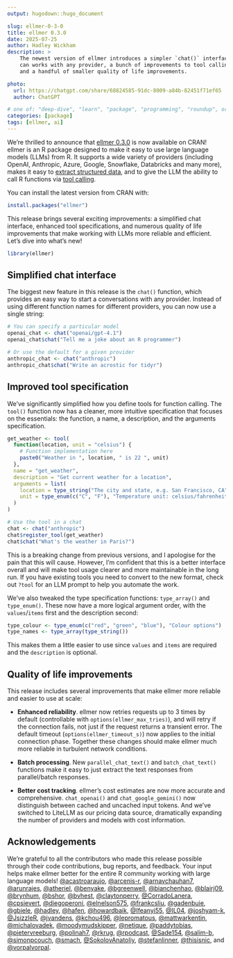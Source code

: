 ```yaml
---
output: hugodown::hugo_document

slug: ellmer-0-3-0
title: ellmer 0.3.0
date: 2025-07-25
author: Hadley Wickham
description: >
    The newest version of ellmer introduces a simpler `chat()` interface that 
    can works with any provider, a bunch of improvements to tool calling,
    and a handful of smaller quality of life improvements.

photo:
  url: https://chatgpt.com/share/68824585-91dc-8009-a84b-82451f71ef65
  author: ChatGPT

# one of: "deep-dive", "learn", "package", "programming", "roundup", or "other"
categories: [package] 
tags: [ellmer, ai]
---
```


<!--
TODO:
* [x] Look over / edit the post's title in the yaml
* [x] Edit (or delete) the description; note this appears in the Twitter card
* [x] Pick category and tags (see existing with `hugodown::tidy_show_meta()`)
* [x] Find photo & update yaml metadata
* [x] Create `thumbnail-sq.jpg`; height and width should be equal
* [x] Create `thumbnail-wd.jpg`; width should be >5x height
* [x] `hugodown::use_tidy_thumbnails()`
* [x] Add intro sentence, e.g. the standard tagline for the package
* [x] `usethis::use_tidy_thanks()`
-->

We're thrilled to announce that [ellmer 0.3.0](https://ellmer.tidyverse.org) is now available on CRAN!  ellmer is an R package designed to make it easy to use large language models (LLMs) from R. It supports a wide variety of providers (including OpenAI, Anthropic, Azure, Google, Snowflake, Databricks and many more), makes it easy to [extract structured data](https://ellmer.tidyverse.org/articles/structured-data.html), and to give the LLM the ability to call R functions via [tool calling](https://ellmer.tidyverse.org/articles/tool-calling.html).

You can install the latest version from CRAN with:

```r
install.packages("ellmer")
```

This release brings several exciting improvements: a simplified chat interface, enhanced tool specifications, and numerous quality of life improvements that make working with LLMs more reliable and efficient. Let's dive into what's new!

```r
library(ellmer)
```

## Simplified chat interface

The biggest new feature in this release is the `chat()` function, which provides an easy way to start a conversations with any provider. Instead of using different function names for different providers, you can now use a single string:

```r
# You can specify a particular model
openai_chat <- chat("openai/gpt-4.1")
openai_chat$chat("Tell me a joke about an R programmer")

# Or use the default for a given provider
anthropic_chat <- chat("anthropic")
anthropic_chat$chat("Write an acrostic for tidyr")
```

## Improved tool specification

We've significantly simplified how you define tools for function calling. The `tool()` function now has a cleaner, more intuitive specification that focuses on the essentials: the function, a name, a description, and the arguments specification.

```r
get_weather <- tool(
  function(location, unit = "celsius") {
    # Function implementation here
    paste0("Weather in ", location, " is 22 ", unit)
  },
  name = "get_weather",
  description = "Get current weather for a location",
  arguments = list(
    location = type_string("The city and state, e.g. San Francisco, CA"),
    unit = type_enum(c("C", "F"), "Temperature unit: celsius/fahrenheit")
  )
)

# Use the tool in a chat
chat <- chat("anthropic")
chat$register_tool(get_weather)
chat$chat("What's the weather in Paris?")
```

This is a breaking change from previous versions, and I apologise for the pain that this will cause. However, I'm confident that this is a better interface overall and will make tool usage clearer and more maintainable in the long run. If you have existing tools you need to convert to the new format, check out `?tool` for an LLM prompt to help you automate the work.

We've also tweaked the type specification functions: `type_array()` and `type_enum()`. These now have a more logical argument order, with the `values`/`items` first and the description second:

```r
type_colour <- type_enum(c("red", "green", "blue"), "Colour options")
type_names <- type_array(type_string())
```

This makes them a little easier to use since `values` and `items` are required and the `description` is optional.

## Quality of life improvements

This release includes several improvements that make ellmer more reliable and easier to use at scale:

* **Enhanced reliability**. ellmer now retries requests up to 3 times by default (controllable with `options(ellmer_max_tries)`), and will retry if the connection fails, not just if the request returns a transient error. The default timeout (`options(ellmer_timeout_s)`) now applies to the initial connection phase. Together these changes should make ellmer much more reliable in turbulent network conditions.

* **Batch processing**. New `parallel_chat_text()` and `batch_chat_text()` functions make it easy to just extract the text responses from parallel/batch responses.

* **Better cost tracking**. ellmer's cost estimates are now more accurate and comprehensive. `chat_openai()` and `chat_google_gemini()` now distinguish between cached and uncached input tokens. And we've switched to LiteLLM as our pricing data source, dramatically expanding the number of providers and models with cost information. 

## Acknowledgements

We're grateful to all the contributors who made this release possible through their code contributions, bug reports, and feedback. Your input helps make ellmer better for the entire R community working with large language models! [&#x0040;acastroaraujo](https://github.com/acastroaraujo), [&#x0040;arcenis-r](https://github.com/arcenis-r), [&#x0040;arnavchauhan7](https://github.com/arnavchauhan7), [&#x0040;arunrajes](https://github.com/arunrajes), [&#x0040;atheriel](https://github.com/atheriel), [&#x0040;benyake](https://github.com/benyake), [&#x0040;bgreenwell](https://github.com/bgreenwell), [&#x0040;bianchenhao](https://github.com/bianchenhao), [&#x0040;blairj09](https://github.com/blairj09), [&#x0040;brynhum](https://github.com/brynhum), [&#x0040;bshor](https://github.com/bshor), [&#x0040;bvhest](https://github.com/bvhest), [&#x0040;claytonperry](https://github.com/claytonperry), [&#x0040;CorradoLanera](https://github.com/CorradoLanera), [&#x0040;cpsievert](https://github.com/cpsievert), [&#x0040;diegoperoni](https://github.com/diegoperoni), [&#x0040;elnelson575](https://github.com/elnelson575), [&#x0040;frankcsliu](https://github.com/frankcsliu), [&#x0040;gadenbuie](https://github.com/gadenbuie), [&#x0040;gbiele](https://github.com/gbiele), [&#x0040;hadley](https://github.com/hadley), [&#x0040;hafen](https://github.com/hafen), [&#x0040;howardbaik](https://github.com/howardbaik), [&#x0040;Ifeanyi55](https://github.com/Ifeanyi55), [&#x0040;IL04](https://github.com/IL04), [&#x0040;joshyam-k](https://github.com/joshyam-k), [&#x0040;JsizzleR](https://github.com/JsizzleR), [&#x0040;jvandens](https://github.com/jvandens), [&#x0040;kchou496](https://github.com/kchou496), [&#x0040;lepromatous](https://github.com/lepromatous), [&#x0040;mattwarkentin](https://github.com/mattwarkentin), [&#x0040;michalovadek](https://github.com/michalovadek), [&#x0040;moodymudskipper](https://github.com/moodymudskipper), [&#x0040;netique](https://github.com/netique), [&#x0040;paddytobias](https://github.com/paddytobias), [&#x0040;pietervreeburg](https://github.com/pietervreeburg), [&#x0040;polinah7](https://github.com/polinah7), [&#x0040;rkrug](https://github.com/rkrug), [&#x0040;rpodcast](https://github.com/rpodcast), [&#x0040;Sade154](https://github.com/Sade154), [&#x0040;salim-b](https://github.com/salim-b), [&#x0040;simonpcouch](https://github.com/simonpcouch), [&#x0040;smach](https://github.com/smach), [&#x0040;SokolovAnatoliy](https://github.com/SokolovAnatoliy), [&#x0040;stefanlinner](https://github.com/stefanlinner), [&#x0040;thisisnic](https://github.com/thisisnic), and [&#x0040;vorpalvorpal](https://github.com/vorpalvorpal).

